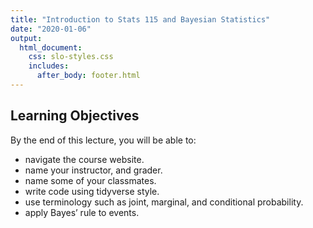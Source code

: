 ```yaml
---
title: "Introduction to Stats 115 and Bayesian Statistics"
date: "2020-01-06"
output: 
  html_document:
    css: slo-styles.css 
    includes:
      after_body: footer.html
---
```


## Learning Objectives

By the end of this lecture, you will be able to:

- navigate the course website.
- name your instructor, and grader.
- name some of your classmates.
- write code using tidyverse style. 
- use terminology such as joint, marginal, and conditional probability. 
- apply Bayes' rule to events.

<br>
<br>
<br>